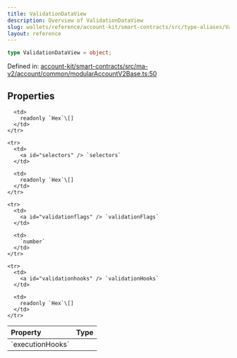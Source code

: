 ```yaml
---
title: ValidationDataView
description: Overview of ValidationDataView
slug: wallets/reference/account-kit/smart-contracts/src/type-aliases/ValidationDataView
layout: reference
---
```


```ts
type ValidationDataView = object;
```

Defined in: [account-kit/smart-contracts/src/ma-v2/account/common/modularAccountV2Base.ts:50](https://github.com/alchemyplatform/aa-sdk/blob/e3c1a23e6e03f44bf2db3afddb97a91b175cba58/account-kit/smart-contracts/src/ma-v2/account/common/modularAccountV2Base.ts#L50)

## Properties

<table>
  <thead>
    <tr>
      <th align="left">Property</th>
      <th align="left">Type</th>
    </tr>
  </thead>

  <tbody>
    <tr>
      <td>
        <a id="executionhooks" /> `executionHooks`
      </td>

      <td>
        readonly `Hex`\[]
      </td>
    </tr>

    <tr>
      <td>
        <a id="selectors" /> `selectors`
      </td>

      <td>
        readonly `Hex`\[]
      </td>
    </tr>

    <tr>
      <td>
        <a id="validationflags" /> `validationFlags`
      </td>

      <td>
        `number`
      </td>
    </tr>

    <tr>
      <td>
        <a id="validationhooks" /> `validationHooks`
      </td>

      <td>
        readonly `Hex`\[]
      </td>
    </tr>

  </tbody>
</table>
